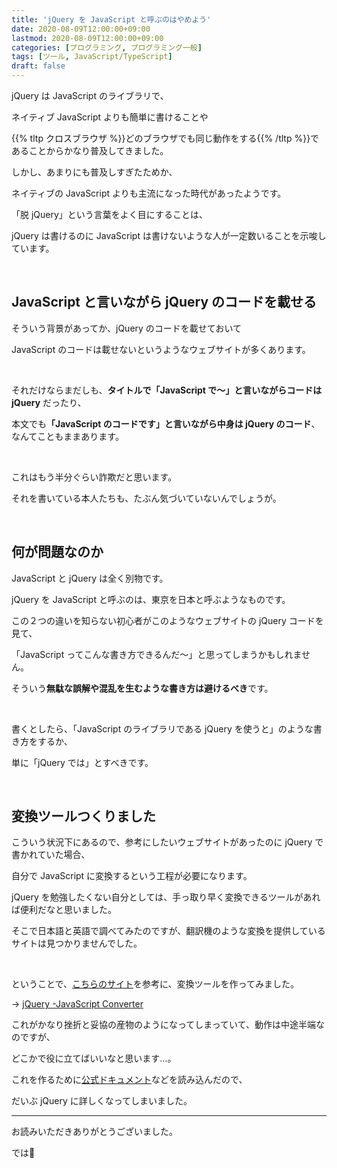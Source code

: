 ```yaml
---
title: 'jQuery を JavaScript と呼ぶのはやめよう'
date: 2020-08-09T12:00:00+09:00
lastmod: 2020-08-09T12:00:00+09:00
categories: [プログラミング, プログラミング一般]
tags: [ツール, JavaScript/TypeScript]
draft: false
---
```


jQuery は JavaScript のライブラリで、

ネイティブ JavaScript よりも簡単に書けることや

<p>{{% tltp クロスブラウザ %}}どのブラウザでも同じ動作をする{{% /tltp %}}であることからかなり普及してきました。</p>

<!--more-->

しかし、あまりにも普及しすぎたためか、

ネイティブの JavaScript よりも主流になった時代があったようです。

「脱 jQuery」という言葉をよく目にすることは、

jQuery は書けるのに JavaScript は書けないような人が一定数いることを示唆しています。

<br/>

## JavaScript と言いながら jQuery のコードを載せる

そういう背景があってか、jQuery のコードを載せておいて

JavaScript のコードは載せないというようなウェブサイトが多くあります。

<br/>

それだけならまだしも、**タイトルで「JavaScript で～」と言いながらコードは jQuery** だったり、

本文でも<strong>「JavaScript のコードです」と言いながら中身は jQuery のコード</strong>、なんてこともままあります。

<br/>

これはもう半分ぐらい詐欺だと思います。

それを書いている本人たちも、たぶん気づいていないんでしょうが。

<br/>

## 何が問題なのか

JavaScript と jQuery は全く別物です。

jQuery を JavaScript と呼ぶのは、東京を日本と呼ぶようなものです。

この２つの違いを知らない初心者がこのようなウェブサイトの jQuery コードを見て、

「JavaScript ってこんな書き方できるんだ～」と思ってしまうかもしれません。

そういう**無駄な誤解や混乱を生むような書き方は避けるべき**です。

<br/>

書くとしたら、「JavaScript のライブラリである jQuery を使うと」のような書き方をするか、

単に「jQuery では」とすべきです。

<br/>

## 変換ツールつくりました

こういう状況下にあるので、参考にしたいウェブサイトがあったのに jQuery で書かれていた場合、

自分で JavaScript に変換するという工程が必要になります。

jQuery を勉強したくない自分としては、手っ取り早く変換できるツールがあれば便利だなと思いました。

そこで日本語と英語で調べてみたのですが、翻訳機のような変換を提供しているサイトは見つかりませんでした。

<br/>

ということで、[こちらのサイト](https://adventar.org/calendars/1075)を参考に、変換ツールを作ってみました。

→ [jQuery -JavaScript Converter](https://jqjsconverter.netlify.app/)

これがかなり挫折と妥協の産物のようになってしまっていて、動作は中途半端なのですが、

どこかで役に立てばいいなと思います…。

これを作るために[公式ドキュメント](https://api.jquery.com/)などを読み込んだので、

だいぶ jQuery に詳しくなってしまいました。

---

お読みいただきありがとうございました。

では👋
